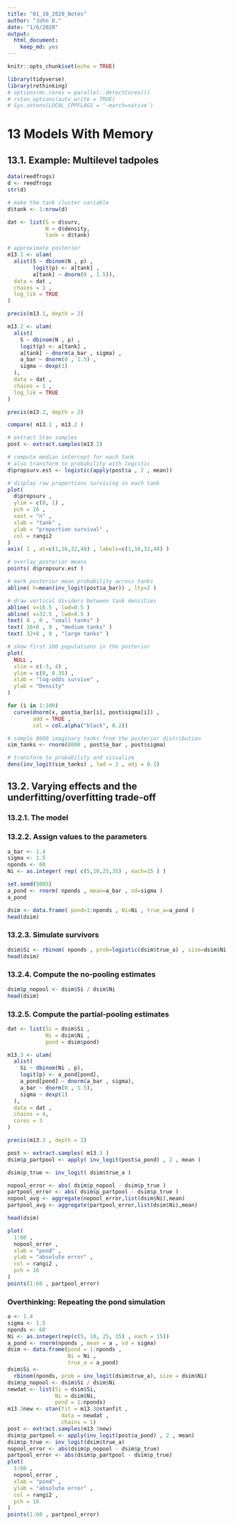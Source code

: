 ```yaml
---
title: "01_10_2020_Notes"
author: "John D."
date: "1/6/2020"
output: 
  html_document: 
    keep_md: yes
---
```


```r
knitr::opts_chunk$set(echo = TRUE)
```

```r
library(tidyverse)
library(rethinking)
# options(mc.cores = parallel::detectCores())
# rstan_options(auto_write = TRUE)
# Sys.setenv(LOCAL_CPPFLAGS = '-march=native')
```

# 13 Models With Memory
## 13.1. Example: Multilevel tadpoles

```r
data(reedfrogs)
d <- reedfrogs
str(d)
```

```r
# make the tank cluster variable
d$tank <- 1:nrow(d)

dat <- list(S = d$surv,
            N = d$density,
            tank = d$tank)

# approximate posterior
m13.1 <- ulam(
  alist(S ~ dbinom(N , p) ,
        logit(p) <- a[tank] ,
        a[tank] ~ dnorm(0 , 1.5)),
  data = dat ,
  chains = 1 ,
  log_lik = TRUE
)
```

```r
precis(m13.1, depth = 2)
```

```r
m13.2 <- ulam(
  alist(
    S ~ dbinom(N , p) ,
    logit(p) <- a[tank] ,
    a[tank] ~ dnorm(a_bar , sigma) ,
    a_bar ~ dnorm(0 , 1.5) ,
    sigma ~ dexp(1)
  ),
  data = dat ,
  chains = 1 ,
  log_lik = TRUE
)
```

```r
precis(m13.2, depth = 2)

compare( m13.1 , m13.2 )
```

```r
# extract Stan samples
post <- extract.samples(m13.2)

# compute median intercept for each tank
# also transform to probability with logistic
d$propsurv.est <- logistic(apply(post$a , 2 , mean))

# display raw proportions surviving in each tank
plot(
  d$propsurv ,
  ylim = c(0, 1) ,
  pch = 16 ,
  xaxt = "n" ,
  xlab = "tank" ,
  ylab = "proportion survival" ,
  col = rangi2
)
axis( 1 , at=c(1,16,32,48) , labels=c(1,16,32,48) )

# overlay posterior means
points( d$propsurv.est )

# mark posterior mean probability across tanks
abline( h=mean(inv_logit(post$a_bar)) , lty=2 )

# draw vertical dividers between tank densities
abline( v=16.5 , lwd=0.5 )
abline( v=32.5 , lwd=0.5 )
text( 8 , 0 , "small tanks" )
text( 16+8 , 0 , "medium tanks" )
text( 32+8 , 0 , "large tanks" )
```

```r
# show first 100 populations in the posterior
plot(
  NULL ,
  xlim = c(-3, 4) ,
  ylim = c(0, 0.35) ,
  xlab = "log-odds survive" ,
  ylab = "Density"
)

for (i in 1:100)
  curve(dnorm(x, post$a_bar[i], post$sigma[i]) ,
        add = TRUE ,
        col = col.alpha("black", 0.2))

# sample 8000 imaginary tanks from the posterior distribution
sim_tanks <- rnorm(8000 , post$a_bar , post$sigma)

# transform to probability and visualize
dens(inv_logit(sim_tanks) , lwd = 2 , adj = 0.1)
```

## 13.2. Varying effects and the underfitting/overfitting trade-off
### 13.2.1. The model
### 13.2.2. Assign values to the parameters

```r
a_bar <- 1.4
sigma <- 1.5
nponds <- 60
Ni <- as.integer( rep( c(5,10,25,35) , each=15 ) )
```

```r
set.seed(5005)
a_pond <- rnorm( nponds , mean=a_bar , sd=sigma )
a_pond
```

```r
dsim <- data.frame( pond=1:nponds , Ni=Ni , true_a=a_pond )
head(dsim)
```

###  13.2.3. Simulate survivors

```r
dsim$Si <- rbinom( nponds , prob=logistic(dsim$true_a) , size=dsim$Ni )
head(dsim)
```

### 13.2.4. Compute the no-pooling estimates

```r
dsim$p_nopool <- dsim$Si / dsim$Ni
head(dsim)
```

### 13.2.5. Compute the partial-pooling estimates

```r
dat <- list(Si = dsim$Si ,
            Ni = dsim$Ni ,
            pond = dsim$pond)

m13.3 <- ulam(
  alist(
    Si ~ dbinom(Ni , p),
    logit(p) <- a_pond[pond],
    a_pond[pond] ~ dnorm(a_bar , sigma),
    a_bar ~ dnorm(0 , 1.5),
    sigma ~ dexp(1)
  ),
  data = dat ,
  chains = 4,
  cores = 3
)

precis(m13.3 , depth = 2)
```

```r
post <- extract.samples( m13.3 )
dsim$p_partpool <- apply( inv_logit(post$a_pond) , 2 , mean )
```

```r
dsim$p_true <- inv_logit( dsim$true_a )
```

```r
nopool_error <- abs( dsim$p_nopool - dsim$p_true )
partpool_error <- abs( dsim$p_partpool - dsim$p_true )
nopool_avg <- aggregate(nopool_error,list(dsim$Ni),mean)
partpool_avg <- aggregate(partpool_error,list(dsim$Ni),mean)
```

```r
head(dsim)
```

```r
plot(
  1:60 ,
  nopool_error ,
  xlab = "pond" ,
  ylab = "absolute error" ,
  col = rangi2 ,
  pch = 16
)
points(1:60 , partpool_error)
```

### Overthinking: Repeating the pond simulation

```r
a <- 1.4
sigma <- 1.5
nponds <- 60
Ni <- as.integer(rep(c(5, 10, 25, 35) , each = 15))
a_pond <- rnorm(nponds , mean = a , sd = sigma)
dsim <- data.frame(pond = 1:nponds ,
                   Ni = Ni ,
                   true_a = a_pond)
dsim$Si <-
  rbinom(nponds, prob = inv_logit(dsim$true_a), size = dsim$Ni)
dsim$p_nopool <- dsim$Si / dsim$Ni
newdat <- list(Si = dsim$Si,
               Ni = dsim$Ni,
               pond = 1:nponds)
m13.3new <- stan(fit = m13.3@stanfit ,
                 data = newdat ,
                 chains = 1)
post <- extract.samples(m13.3new)
dsim$p_partpool <- apply(inv_logit(post$a_pond) , 2 , mean)
dsim$p_true <- inv_logit(dsim$true_a)
nopool_error <- abs(dsim$p_nopool - dsim$p_true)
partpool_error <- abs(dsim$p_partpool - dsim$p_true)
plot(
  1:60 ,
  nopool_error ,
  xlab = "pond" ,
  ylab = "absolute error" ,
  col = rangi2 ,
  pch = 16
)
points(1:60 , partpool_error)
```